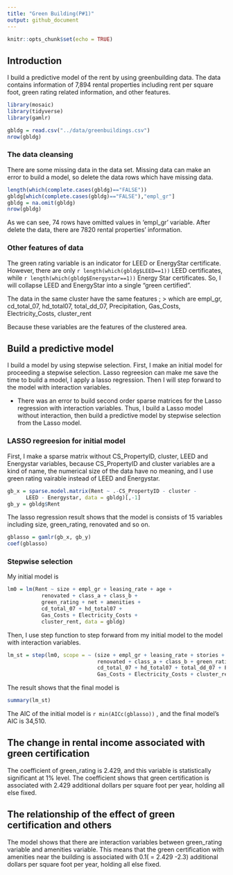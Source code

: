 ```yaml
---
title: "Green Building(P#1)"
output: github_document
---
```


```r
knitr::opts_chunk$set(echo = TRUE)
```

## Introduction

I build a predictive model of the rent by using greenbuilding data.
The data contains information of 7,894 rental properties including rent per square foot, green rating related information, and other features.

```r
library(mosaic)
library(tidyverse)
library(gamlr) 
```
```r
gbldg = read.csv("../data/greenbuildings.csv")
nrow(gbldg)
```

### The data cleansing

There are some missing data in the data set. Missing data can make an error to build a model, so delete the data rows which have missing data.

```r
length(which(complete.cases(gbldg)=="FALSE")) 
gbldg[which(complete.cases(gbldg)=="FALSE"),"empl_gr"]
gbldg = na.omit(gbldg)
nrow(gbldg)
```

As we can see, 74 rows have omitted values in 'empl_gr' variable. After delete the data, there are 7820 rental properties' information.

### Other features of data

The green rating variable is an indicator for LEED or EnergyStar certificate. However, there are only `r length(which(gbldg$LEED==1)) ` LEED certificates, while `r length(which(gbldg$Energystar==1)) ` Energy Star certificates. So, I will collapse LEED and EnergyStar into a single "green certified".

The data in the same cluster have the same features ; 
> which are empl_gr, cd_total_07, hd_total07, total_dd_07, Precipitation, Gas_Costs, Electricity_Costs, cluster_rent 

Because these variables are the features of the clustered area.

## Build a predictive model

I build a model by using stepwise selection. 
First, I make an initial model for proceeding a stepwise selection.
Lasso regreesion can make me save the time to build a model, I apply a lasso regression. Then I will step forward to the model with interaction variables.

+ There was an error to build second order sparse matrices for the Lasso regression with interaction variables. Thus, I build a Lasso model without interaction, then build a predictive model by stepwise selection from the Lasso model.

### LASSO regreesion for initial model

First, I make a sparse matrix without CS_PropertyID, cluster, LEED and Energystar variables, because CS_PropertyID and cluster variables are a kind of name, the numerical size of the data have no meaning, and I use green rating vairable instead of LEED and Energystar.

```r
gb_x = sparse.model.matrix(Rent ~ .-CS_PropertyID - cluster - 
      LEED - Energystar, data = gbldg)[,-1]
gb_y = gbldg$Rent
```

The lasso regression result shows that the model is consists of 15 variables including size, green_rating, renovated and so on.

```r
gblasso = gamlr(gb_x, gb_y)
coef(gblasso)
```

### Stepwise selection

My initial model is

```r
lm0 = lm(Rent ~ size + empl_gr + leasing_rate + age +
           renovated + class_a + class_b +
           green_rating + net + amenities + 
           cd_total_07 + hd_total07 +
           Gas_Costs + Electricity_Costs + 
           cluster_rent, data = gbldg)
```

Then, I use step function to step forward from my initial model to the model with interaction variables.

```r
lm_st = step(lm0, scope = ~ (size + empl_gr + leasing_rate + stories + age + 
                             renovated + class_a + class_b + green_rating + net + amenities +
                             cd_total_07 + hd_total07 + total_dd_07 + Precipitation + 
                             Gas_Costs + Electricity_Costs + cluster_rent)^2)

```

The result shows that the final model is 
```r
summary(lm_st)
```

The AIC of the initial model is `r min(AICc(gblasso))` , and the final model's AIC is 34,510.

## The change in rental income associated with green certification

The coefficient of green_rating is 2.429, and this variable is statistically significant at 1% level. 
The coefficient shows that green certification is associated with 2.429 additional dollars per square foot per year, holding all else fixed.

## The relationship of the effect of green certification and others

The model shows that there are interaction variables between green_rating variable and amenities variable. This means that the green certification with amenities near the building is associated with 0.1( = 2.429 -2.3) additional dollars per square foot per year, holding all else fixed.


